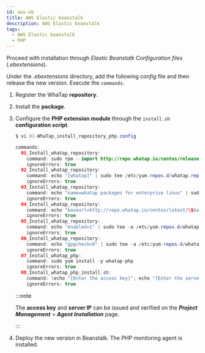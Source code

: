 ```yaml
---
id: aws-eb
title: AWS Elastic beanstalk
description: AWS Elastic beanstalk
tags:
  - AWS Elastic beanstalk
  - PHP
---
```


Proceed with installation through _Elastic Beanstalk Configuration files_ (_.ebextensions_). 

Under the _.ebextensions_ directory, add the following _config_ file and then release the new version. Execute the `commands`.

1. Register the WhaTap **repository**. 

2. Install the **package**.

3. Configure the **PHP extension module** through the `install.sh` **configuration script**.

   ```java title=SH
   $ vi 01-WhaTap_install_repository_php.config

   commands:
     01_Install_whatap_repository:
       command: sudo rpm --import http://repo.whatap.io/centos/release.gpg
       ignoreErrors: true
     02_Install_whatap_repository:
       command: echo "[whatap]" | sudo tee /etc/yum.repos.d/whatap.repo > /dev/null
       ignoreErrors: true
     03_Install_whatap_repository:
       command: echo "name=whatap packages for enterprise linux" | sudo tee -a /etc/yum.repos.d/whatap.repo > /dev/null
       ignoreErrors: true
     04_Install_whatap_repository:
       command: echo "baseurl=http://repo.whatap.io/centos/latest/\$basearch" | sudo tee -a /etc/yum.repos.d/whatap.repo > /dev/null
       ignoreErrors: true
     05_Install_whatap_repository:
       command: echo "enabled=1" | sudo tee -a /etc/yum.repos.d/whatap.repo > /dev/null
       ignoreErrors: true
     06_Install_whatap_repository:
       command: echo "gpgcheck=0" | sudo tee -a /etc/yum.repos.d/whatap.repo > /dev/null
       ignoreErrors: true
     07_Install_whatap_php:
       command: sudo yum install -y whatap-php
       ignoreErrors: true
     08_Install_whatap_php_install.sh:
       command: (echo "[Enter the access key]"; echo "[Enter the server IP (a.a.a.a/b.b.b.b)")| sudo /usr/whatap/php/install.sh
       ignoreErrors: true
   ```

   :::note

   The **access key** and **server IP** can be issued and verified on the **_Project Management_** > **_Agent Installation_** page.

   :::

4. Deploy the new version in Beanstalk. The PHP monitoring agent is installed.
